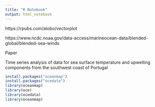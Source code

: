 ```yaml
---
title: "R Notebook"
output: html_notebook
---
```

https://rpubs.com/alobo/vectorplot

https://www.ncdc.noaa.gov/data-access/marineocean-data/blended-global/blended-sea-winds



Paper

Time series analysis of data for sea surface temperature and upwelling components from the southwest coast of Portugal



```r
install.packages("oceanmap")
install.packages("ocedata")
library(oceanmap)
library(oce)
library(ocedata)
library(oceanmap)



```


